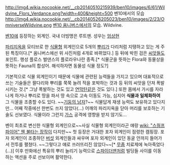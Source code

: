 http://img4.wikia.nocookie.net/__cb20140510215939/ben10/images/6/61/Wildvine_Flors_Verdance.png?width=400&height=500
벤10에서의 모습
http://img4.wikia.nocookie.net/__cb20140526205023/ben10/images/2/23/OmniverseWildvine.png
[[벤10 옴니버스]]에서의 모습.
Wildvine.

[[벤10]]에 등장하는 외계인. 국내 더빙명은 루트맨. 성우는 [[엄상현]]

[[파리지옥]]을 모티브로 한 [[식물]]형 외계인으로 5개의 [[뿌리]]가 다리처럼 지탱하고 있는 게 주된 특징이다.[* 옴니버스에선 위 사진처럼 4개로 바뀌었다.] 등 뒤에 박힌 검은 [[씨앗]]들도 포인트.
행성 플로스 벌댄스의 플로라우나란 종족.[* 식물군을 뜻하는 Flora와 동물상을 뜻하는 Fauna의 합성어. 해석하자면 동물성 식물 정도?]

기본적으로 식물 외계인이기 때문에 식물에 관련된 능력들을 가지고 있으며 대표적으로 쓰는 기술들은 팔다리와 뿌리를 쭉쭉 늘려 적을 포박하는 것과 등 뒤의 씨앗을 던져 폭발시키는 것.[* 그냥 폭발하는 것도 있고 [[연막탄]]같은 것도 있다.]
또한 몸에서 가시를 자라나게 하거나 뿌리로 땅을 파서 땅 속으로 고속 이동도 가능, 심지어 '''식물과 일체화하여''' 그 식물을 조종할 수도 있다. ~~[[기둥의 남자]]?~~ 식물답게 재생 능력도 보유하고 있다지만... 어째 작중에선 한번도 쓰지 않았다(...)
어깨의 파리지옥을 닫아 머리를 보호하는 기술도 선보였다. 식물이라 그런지 [[가스]] 공격에 영향을 받지 않기도...

벤이 최초로 변신한 식물형 외계인으로~~사실 식물형 외계인이라곤 얘랑 [[wiki: "스웜프파이어" 웬 불타는 장작]]이 다지만~~ 첫 등장은 거대한 포자 외계인이 점령한 캠핑장. 포자 외계인이 조종하던 [[버섯]] 외계인들과 싸우며 포자 외계인이 있던 동굴 안까지 들어가서 전투를 펼쳤다. ~~그렇다고 얘로 쓰러뜨리진 않았다~~[* [[무좀]] 치료제에 녹아죽었다(...)]
이후 만화에선 특유의 뿌리 늘리기 능력으로 [[스파이더맨]]처럼 빌딩들 사이를 이동하는 액션을 주로 선보이며 활약한다.
